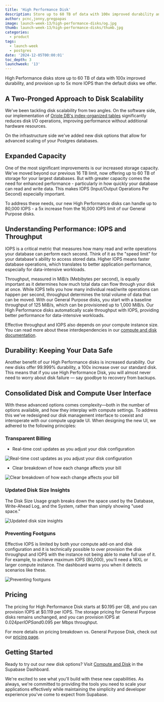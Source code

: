```yaml
---
title: 'High Performance Disk'
description: Store up to 60 TB of data with 100x improved durability and 5x more IOPS
author: pcnc,jonny,gregpapas
image: launch-week-13/high-performance-disks/og.jpg
thumb: launch-week-13/high-performance-disks/thumb.jpg
categories:
  - product
tags:
  - launch-week
  - postgres
date: '2024-12-05T00:00:01'
toc_depth: 3
launchweek: '13'
---
```


High Performance disks store up to 60 TB of data with 100x improved durability, and provision up to 5x more IOPS than the default disks we offer.

## A Two-Pronged Approach to Disk Scalability

We've been tackling disk scalability from two angles. On the software side, our implementation of [Oriole DB's index-organized tables](https://www.orioledb.com/blog/orioledb-beta7-benchmarks) significantly reduces disk I/O operations, improving performance without additional hardware resources.

On the infrastructure side we've added new disk options that allow for advanced scaling of your Postgres databases.

## Expanded Capacity

One of the most significant improvements is our increased storage capacity. We've moved beyond our previous 16 TB limit, now offering up to 60 TB of storage for your largest databases. But with greater capacity comes the need for enhanced performance - particularly in how quickly your database can read and write data. This makes IOPS (Input/Output Operations Per Second) especially important.

To address these needs, our new High Performance disks can handle up to 80,000 IOPS - a 5x increase from the 16,000 IOPS limit of our General Purpose disks.

## Understanding Performance: IOPS and Throughput

IOPS is a critical metric that measures how many read and write operations your database can perform each second. Think of it as the "speed limit" for your database's ability to access stored data. Higher IOPS means faster database operations, which translates to better application performance, especially for data-intensive workloads.

Throughput, measured in MiB/s (Mebibytes per second), is equally important as it determines how much total data can flow through your disk at once. While IOPS tells you how many individual read/write operations can happen per second, throughput determines the total volume of data that can be moved. With our General Purpose disks, you start with a baseline throughput of 125 MiB/s, which can be provisioned up to 1,000 MiB/s. Our High Performance disks automatically scale throughput with IOPS, providing better performance for data-intensive workloads.

Effective throughput and IOPS also depends on your compute instance size. You can read more about these interdependencies in our [compute and disk documentation](https://supabase.com/docs/guides/platform/compute-and-disk#compute-size).

## Durability: Keeping Your Data Safe

Another benefit of our High Performance disks is increased durability. Our new disks offer 99.999% durability, a 100x increase over our standard disk. This means that if you use High Performance Disk, you will almost never need to worry about disk failure — say goodbye to recovery from backups.

## Consolidated Disk and Compute User Interface

With these advanced options comes complexity—both in the number of options available, and how they interplay with compute settings. To address this we've redesigned our disk management interface to coexist and interoperate with our compute upgrade UI. When designing the new UI, we adhered to the following principles:

### Transparent Billing

- Real-time cost updates as you adjust your disk configuration

<Img
  alt="Real-time cost updates as you adjust your disk configuration"
  src="/images/blog/launch-week-13/high-performance-disks/high-performance-disks-billing-1.png"
/>

- Clear breakdown of how each change affects your bill

<Img
  alt="Clear breakdown of how each change affects your bill"
  src="/images/blog/launch-week-13/high-performance-disks/high-performance-disks-billing-2.png"
/>

### Updated Disk Size Insights

The Disk Size Usage graph breaks down the space used by the Database, Write-Ahead Log, and the System, rather than simply showing "used space."

<Img
  alt="Updated disk size insights"
  src="/images/blog/launch-week-13/high-performance-disks/high-performance-disks-insights.png"
/>

### Preventing Footguns

Effective IOPS is limited by both your compute add-on and disk configuration and it is technically possible to over provision the disk throughput and IOPS with the instance not being able to make full use of it. For example, to achieve maximum IOPS (80,000), you'll need a 16XL or larger compute instance. The dashboard warns you when it detects scenarios like these.

<Img
  alt="Preventing footguns"
  src="/images/blog/launch-week-13/high-performance-disks/high-performance-disks-footgun.png"
/>

## Pricing

The pricing for High Performance Disk starts at $0.195 per GB, and you can provision IOPS at $0.119 per IOPS. The storage pricing for General Purpose disks remains unchanged, and you can provision IOPS at $0.024 per IOPS and 0.095$ per Mbps throughput.

For more details on pricing breakdown vs. General Purpose Disk, check out our [pricing page](https://supabase.com/pricing).

## Getting Started

Ready to try out our new disk options? Visit [Compute and Disk](https://supabase.com/dashboard/project/_/settings/compute-and-disk) in the Supabase Dashboard.

We're excited to see what you'll build with these new capabilities. As always, we're committed to providing the tools you need to scale your applications effectively while maintaining the simplicity and developer experience you've come to expect from Supabase.
